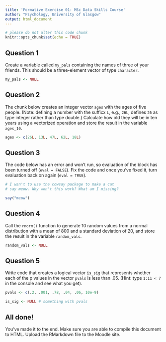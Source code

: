 ```yaml
---
title: 'Formative Exercise 01: MSc Data Skills Course'
author: "Psychology, University of Glasgow"
output: html_document
---
```


```r
# please do not alter this code chunk
knitr::opts_chunk$set(echo = TRUE)
```

## Question 1

Create a variable called `my_pals` containing the names of three of your friends. This should be a three-element vector of type `character`.

```r
my_pals <- NULL
```

## Question 2

The chunk below creates an integer vector `ages` with the ages of five people. (Note: defining a number with the sufficx `L`, e.g., `26L`, defines `26` as type integer rather than type double.)  Calculate how old they will be in ten years using a vectorized operation and store the result in the variable `ages_10`.

```r
ages <- c(26L, 13L, 47L, 62L, 18L)
```

## Question 3

The code below has an error and won't run, so evaluation of the block has been turned off (`eval = FALSE`). Fix the code and once you've fixed it, turn evaluation back on again (`eval = TRUE`).

```r
# I wan't to use the cowsay package to make a cat
# say meow. Why won't this work? What am I missing?

say("meow")
```

## Question 4

Call the `rnorm()` function to generate 10 random values from a normal distribution with a mean of 800 and a standard deviation of 20, and store the result in the variable `random_vals`.

```r
random_vals <- NULL
```

## Question 5

Write code that creates a logical vector `is_sig` that represents whether each of the p values in the vector `pvals` is less than .05. (Hint: type `1:11 < 7` in the console and see what you get).

```r
pvals <- c(.2, .001, .78, .04, .06, 10e-9)

is_sig <- NULL # something with pvals
```

## All done!

You've made it to the end. Make sure you are able to compile this document to HTML. Upload the RMarkdown file to the Moodle site.